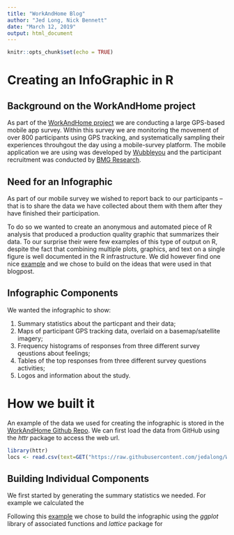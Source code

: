 ```yaml
---
title: "WorkAndHome Blog"
author: "Jed Long, Nick Bennett"
date: "March 12, 2019"
output: html_document
---
```


```r
knitr::opts_chunk$set(echo = TRUE)
```

# Creating an InfoGraphic in R

## Background on the WorkAndHome project

As part of the [WorkAndHome project](http://workandhome.ac.uk/) we are conducting a large GPS-based mobile app survey. Within this survey we are monitoring the movement of over 800 participants using GPS tracking, and systematically sampling their experiences throuhgout the day using a mobile-survey platform. The mobile application we are using was developed by [Wubbleyou](https://www.wubbleyou.co.uk/) and the participant recruitment was conducted by [BMG Research](https://www.bmgresearch.co.uk/).

## Need for an Infographic

As part of our mobile survey we wished to report back to our participants --  that is to share the data we have collected about them with them after they have finished their participation.

To do so we wanted to create an anonymous and automated piece of R analysis that produced a production quality graphic that summarizes their data. To our surprise their were few examples of this type of output on R, despite the fact that combining multiple plots, graphics, and text on a single figure is well documented in the R infrastructure. We did however find one nice [example](https://www.r-bloggers.com/r-how-to-layout-and-design-an-infographic/) and we chose to build on the ideas that were used in that blogpost.


## Infographic Components

We wanted the infographic to show:

1. Summary statistics about the particpant and their data;
2. Maps of participant GPS tracking data, overlaid on a basemap/satellite imagery;
3. Frequency histograms of responses from three different survey qeustions about feelings;
4. Tables of the top responses from three different survey questions activities; 
5. Logos and information about the study.


# How we built it

An example of the data we used for creating the infographic is stored in the [WorkAndHome Github Repo](https://github.com/jedalong/WorkAndHome_Git). We can first load the data from GitHub using the *httr* package to access the web url.

```r
library(httr)
locs <- read.csv(text=GET("https://raw.githubusercontent.com/jedalong/WorkAndHome_Git/data/locations.csv"), header=T)
```

## Building Individual Components

We first started by generating the summary statistics we needed. For example we calculated the



Following this [example](https://www.r-bloggers.com/r-how-to-layout-and-design-an-infographic/) we chose to build the infographic using the *ggplot* library of associated functions and *lattice* package for 

